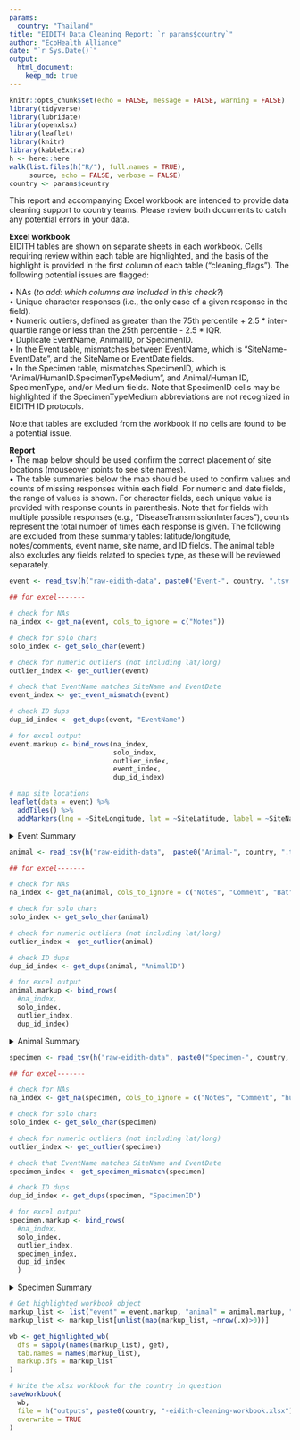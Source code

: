 ```yaml
---
params:
  country: "Thailand"
title: "EIDITH Data Cleaning Report: `r params$country`"
author: "EcoHealth Alliance"
date: "`r Sys.Date()`"
output:
  html_document:
    keep_md: true
---
```


```r
knitr::opts_chunk$set(echo = FALSE, message = FALSE, warning = FALSE)
library(tidyverse)
library(lubridate)
library(openxlsx)
library(leaflet) 
library(knitr)
library(kableExtra)
h <- here::here
walk(list.files(h("R/"), full.names = TRUE),
     source, echo = FALSE, verbose = FALSE)
country <- params$country

```
This report and accompanying Excel workbook are intended to provide data cleaning support to country teams.  Please review both documents to catch any potential errors in your data.

**Excel workbook**  
EIDITH tables are shown on separate sheets in each workbook.  Cells requiring review within each table are highlighted, and the basis of the highlight is provided in the first column of each table (“cleaning_flags”).  The following potential issues are flagged:   

•	NAs (*to add: which columns are included in this check?*)  
•	Unique character responses (i.e., the only case of a given response in the field).  
•	Numeric outliers, defined as greater than the 75th percentile + 2.5 * inter-quartile range or less than the 25th percentile - 2.5 * IQR.  
•	Duplicate EventName, AnimalID, or SpecimenID.  
•	In the Event table, mismatches between EventName, which is “SiteName-EventDate”, and the SiteName or EventDate fields.  
•	In the Specimen table, mismatches SpecimenID, which is “Animal/HumanID.SpecimenTypeMedium”, and Animal/Human ID, SpecimenType, and/or Medium fields.  Note that SpecimenID cells may be highlighted if the SpecimenTypeMedium abbreviations are not recognized in EIDITH ID protocols.

Note that tables are excluded from the workbook if no cells are found to be a potential issue.  

**Report**  
•	The map below should be used confirm the correct placement of site locations (mouseover points to see site names).  
•	The table summaries below the map should be used to confirm values and counts of missing responses within each field.  For numeric and date fields, the range of values is shown.  For character fields, each unique value is provided with response counts in parenthesis.  Note that for fields with multiple possible responses (e.g., “DiseaseTransmissionInterfaces”), counts represent the total number of times each response is given.  The following are excluded from these summary tables: latitude/longitude, notes/comments, event name, site name, and ID fields.  The animal table also excludes any fields related to species type, as these will be reviewed separately.  


```r
event <- read_tsv(h("raw-eidith-data", paste0("Event-", country, ".tsv.gz")),  col_types = event_specs)

## for excel-------

# check for NAs
na_index <- get_na(event, cols_to_ignore = c("Notes"))

# check for solo chars
solo_index <- get_solo_char(event)

# check for numeric outliers (not including lat/long)
outlier_index <- get_outlier(event)

# check that EventName matches SiteName and EventDate
event_index <- get_event_mismatch(event)

# check ID dups 
dup_id_index <- get_dups(event, "EventName")

# for excel output
event.markup <- bind_rows(na_index,
                          solo_index, 
                          outlier_index,
                          event_index,
                          dup_id_index)
```

```r
# map site locations 
leaflet(data = event) %>%
  addTiles() %>%
  addMarkers(lng = ~SiteLongitude, lat = ~SiteLatitude, label = ~SiteName)

```

<details>
<summary>Event Summary</summary>
```r
create_unique_table(event, cols_to_ignore = c("EventName", "SiteName", "Notes"))

```
</details>

```r

animal <- read_tsv(h("raw-eidith-data",  paste0("Animal-", country, ".tsv.gz")), col_types = animal_specs) 

## for excel-------

# check for NAs
na_index <- get_na(animal, cols_to_ignore = c("Notes", "Comment", "Bat", "NHP", "Rodent", "Taxa|Class|Order|Family|Genus|Species"))

# check for solo chars
solo_index <- get_solo_char(animal)

# check for numeric outliers (not including lat/long)
outlier_index <- get_outlier(animal)

# check ID dups 
dup_id_index <- get_dups(animal, "AnimalID")

# for excel output
animal.markup <- bind_rows(
  #na_index, 
  solo_index,
  outlier_index,
  dup_id_index)

```

<details>
<summary>Animal Summary</summary>
```r
# unique character values table
create_unique_table(animal,
                    cols_to_ignore = c("Notes", "SiteName", "AnimalID", "EventName", "Taxa|Class|Order|Family|Genus|Species"))
```
</details>

```r

specimen <- read_tsv(h("raw-eidith-data", paste0("Specimen-", country, ".tsv.gz")), col_types = specimen_specs)

## for excel-------

# check for NAs
na_index <- get_na(specimen, cols_to_ignore = c("Notes", "Comment", "humans only"))

# check for solo chars
solo_index <- get_solo_char(specimen)

# check for numeric outliers (not including lat/long)
outlier_index <- get_outlier(specimen)

# check that EventName matches SiteName and EventDate
specimen_index <- get_specimen_mismatch(specimen)

# check ID dups 
dup_id_index <- get_dups(specimen, "SpecimenID")

# for excel output
specimen.markup <- bind_rows(
  #na_index, 
  solo_index,
  outlier_index,
  specimen_index,
  dup_id_index
  )

```

<details>
<summary>Specimen Summary</summary>
```r
# unique character values table
create_unique_table(specimen,
                    cols_to_ignore = c("Notes", "SiteName", "ID", "EventName", "Taxa|Class|Order|Family|Genus|Species"))
```
</details>

```r

# Get highlighted workbook object
markup_list <- list("event" = event.markup, "animal" = animal.markup, "specimen" = specimen.markup)
markup_list <- markup_list[unlist(map(markup_list, ~nrow(.x)>0))]

wb <- get_highlighted_wb(
  dfs = sapply(names(markup_list), get),
  tab.names = names(markup_list),
  markup.dfs = markup_list
)

```

```r
# Write the xlsx workbook for the country in question
saveWorkbook(
  wb,
  file = h("outputs", paste0(country, "-eidith-cleaning-workbook.xlsx")),
  overwrite = TRUE
)
```
